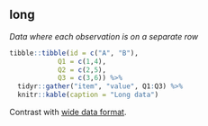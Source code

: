## long

<dfn>Data where each observation is on a separate row</dfn>

```r
tibble::tibble(id = c("A", "B"),
            Q1 = c(1,4),
            Q2 = c(2,5),
            Q3 = c(3,6)) %>%
  tidyr::gather("item", "value", Q1:Q3) %>%
  knitr::kable(caption = "Long data")
```

Contrast with [wide data format](w.html#wide).
